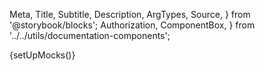   Meta,
  Title,
  Subtitle,
  Description,
  ArgTypes,
  Source,
} from '@storybook/blocks';
  Authorization,
  ComponentBox,
} from '../../utils/documentation-components';

{setUpMocks()}

<Meta
  title="Merchant Tools/Payouts List"
  Components="justifi-payouts-list"
  of={JustifiPayoutsList}
/>

<Title />

---

Component to render a formated list of payouts for the requested account.

# Index

---

- [Props, events and methods](#props-events-and-methods)
- [Authorization](#authorization)
- [Events usage](#events-usage)
- [Example usage](#example-usage)

# Props, events and methods

---

<ArgTypes exclude={['Theme']} />

# Authorization

---

<Authorization
  actions={['read', 'write']}
  entity="account"
  identification="account_id"
/>

# Events usage

---

All table components emit an event when a row is clicked with the necessary information to call the appropriate `Details` component for that entity.

<Source dark language="html" code={codeExampleEventHandling} />

# Example Usage

---

<ComponentBox>
  <justifi-payouts-list account-id="123" auth-token="123abc" />
</ComponentBox>

---

<Source dark language="html" code={codeExampleFull} />
